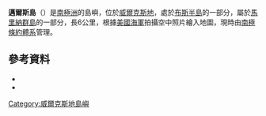 {{coord|66|4|S|101|15|E|source:GNIS|display=title}}

'''邁爾斯島'''（{{lang-en|Miles Island}}）是[[南極洲|南極洲]]的島嶼，位於[[威爾克斯地|威爾克斯地]]，處於[[布斯半島|布斯半島]]的一部分，屬於[[馬里納群島|馬里納群島]]的一部分，長6公里，根據[[美國海軍|美國海軍]]拍攝空中照片繪入地圖，現時由[[南極條約體系|南極條約體系]]管理。

==參考資料==
*{{cite gnis | type = antarid | id = 9977| name = Miles Island | accessdate = 2013-09-25}}
*{{usgs-gazetteer|id=9977}}

{{DEFAULTSORT:Miles Island}}
[[Category:威爾克斯地島嶼|Category:威爾克斯地島嶼]]


{{WilkesLand-geo-stub}}